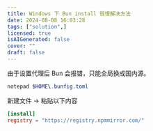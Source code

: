 ```yaml
---
title: Windows 下 Bun install 很慢解决方法
date: 2024-08-08 16:03:28
tags: ["solution",]
licensed: true
isAIGenerated: false
cover: ""
draft: false
---
```


由于设置代理后 Bun 会报错，只能全局换成国内源。

<Excerpt />

```powershell
notepad $HOME\.bunfig.toml
```

新建文件 -> 粘贴以下内容

```toml
[install]
registry = "https://registry.npmmirror.com/"
```
